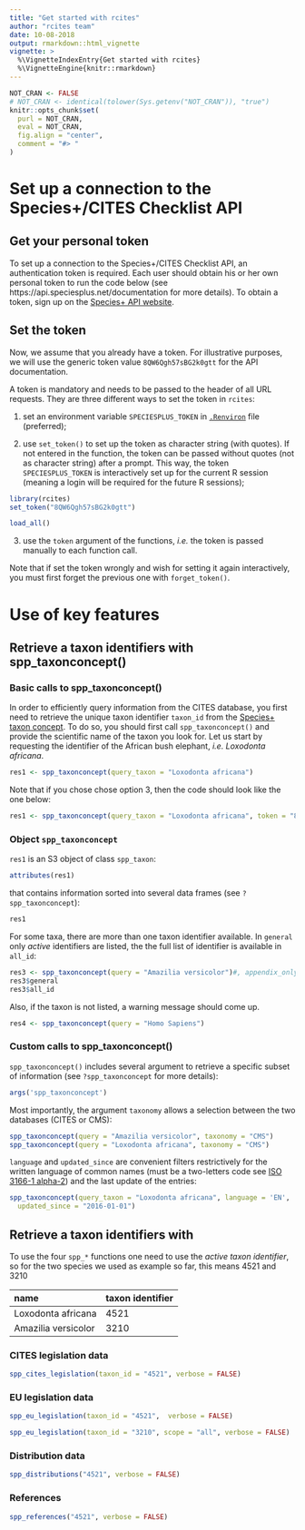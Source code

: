 ```yaml
---
title: "Get started with rcites"
author: "rcites team"
date: 10-08-2018
output: rmarkdown::html_vignette
vignette: >
  %\VignetteIndexEntry{Get started with rcites}
  %\VignetteEngine{knitr::rmarkdown}
---
```



```r
NOT_CRAN <- FALSE
# NOT_CRAN <- identical(tolower(Sys.getenv("NOT_CRAN")), "true")
knitr::opts_chunk$set(
  purl = NOT_CRAN,
  eval = NOT_CRAN,
  fig.align = "center",
  comment = "#> "
)
```



# Set up a connection to the Species+/CITES Checklist API

## Get your personal token

To set up a connection to the Species+/CITES Checklist API, an authentication token
is required. Each user should obtain his or her own personal token
to run the code below (see https://api.speciesplus.net/documentation for more details). To obtain a token, sign up on the [Species+ API website](http://api.speciesplus.net/users/sign_up).

## Set the token

Now, we assume that you already have a token. For illustrative purposes,
we will use the generic token value `8QW6Qgh57sBG2k0gtt` for the API
documentation.

A token is mandatory and needs to be passed to the header of all URL
requests. They are three different ways to set the token in `rcites`:

1. set an environment variable `SPECIESPLUS_TOKEN` in
[`.Renviron`](https://stat.ethz.ch/R-manual/R-devel/library/base/html/Startup.html)
file (preferred);

2. use `set_token()` to set up the token as character string (with quotes). If not entered in the function, the token can be passed without quotes (not as character string) after a prompt. This way, the token `SPECIESPLUS_TOKEN` is interactively set up for the current R session (meaning a login will be required for the future R sessions);

```r
library(rcites)
set_token("8QW6Qgh57sBG2k0gtt")
```

```r
load_all()
```

3. use the `token` argument of the functions, *i.e.* the token is passed manually to each function call.

Note that if set the token wrongly and wish for setting it again interactively,
you must first forget the previous one with `forget_token()`.

# Use of key features

## Retrieve a taxon identifiers with spp_taxonconcept()

### Basic calls to spp_taxonconcept()

In order to efficiently query information from the CITES database, you
first need to retrieve the unique taxon identifier `taxon_id` from the [Species+ taxon concept](https://api.speciesplus.net/documentation/v1/taxon_concepts/index.html).
To do so, you should first call `spp_taxonconcept()` and provide the scientific
name of the taxon you look for. Let us start by requesting the identifier of the African bush elephant, *i.e.* *Loxodonta africana*.

```r
res1 <- spp_taxonconcept(query_taxon = "Loxodonta africana")
```

Note that if you chose chose option 3, then the code should look like the one below:

```r
res1 <- spp_taxonconcept(query_taxon = "Loxodonta africana", token = "8QW6Qgh57sBG2k0gtt")
```

### Object `spp_taxonconcept`

`res1` is an S3 object of class `spp_taxon`:

```r
attributes(res1)
```

that contains information sorted into several data frames (see `?spp_taxonconcept`):


```r
res1
```

For some taxa, there are more than one taxon identifier available. In `general` only
*active* identifiers are listed, the the full list of identifier is
available in `all_id`:

```r
res3 <- spp_taxonconcept(query = "Amazilia versicolor")#, appendix_only = TRUE)
res3$general
res3$all_id
```

Also, if the taxon is not listed, a warning message should come up.

```r
res4 <- spp_taxonconcept(query = "Homo Sapiens")
```

### Custom calls to spp_taxonconcept()

`spp_taxonconcept()` includes several argument to retrieve a specific subset
of information (see `?spp_taxonconcept` for more details):

```r
args('spp_taxonconcept')
```

Most importantly, the argument `taxonomy` allows a selection between the two
databases (CITES or CMS):

```r
spp_taxonconcept(query = "Amazilia versicolor", taxonomy = "CMS")
spp_taxonconcept(query = "Loxodonta africana", taxonomy = "CMS")
```

`language` and `updated_since` are convenient filters restrictively for
the written language of common names (must be a
two-letters code see [ISO 3166-1 alpha-2](https://en.wikipedia.org/wiki/ISO_3166-1_alpha-2))
and the last update of the entries:

```r
spp_taxonconcept(query_taxon = "Loxodonta africana", language = 'EN',
  updated_since = "2016-01-01")
```

## Retrieve a taxon identifiers with

To use the four `spp_*` functions one need to use the *active taxon identifier*,
so for the two species we used as example so far, this means 4521 and 3210

|name                | taxon identifier|
|:-------------------|:----------------|
|Loxodonta africana  |       4521      |
|Amazilia versicolor |       3210      |



### CITES legislation data

```r
spp_cites_legislation(taxon_id = "4521", verbose = FALSE)
```


### EU legislation data

```r
spp_eu_legislation(taxon_id = "4521",  verbose = FALSE)
```

```r
spp_eu_legislation(taxon_id = "3210", scope = "all", verbose = FALSE)
```


### Distribution data

```r
spp_distributions("4521", verbose = FALSE)
```

### References

```r
spp_references("4521", verbose = FALSE)
```

